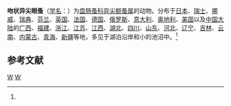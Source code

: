 {{Speciesbox
| taxon = Disparalona rostrata
| binomial_authority = (Koch, 1841)<ref name='id12388'>{{cite web| url =http://www.bioinfo.cn/db05/BjdwSpecies.php?action=view&id=12388| title =吻状异尖眼蚤| work =《中国动物物种编目数据库》| publisher =中国科学院微生物研究所| author =中国科学院动物研究所| accessdate =2009-04-28| deadurl =yes| archiveurl =https://web.archive.org/web/20160305000229/http://www.bioinfo.cn/db05/BjdwSpecies.php?action=view&id=12388| archivedate =2016-03-05}}</ref>
}}

'''吻状异尖眼蚤'''（[[学名|学名]]：{{lang|la|''Disparalona rostrata''}}）为[[盘肠蚤科|盘肠蚤科]][[异尖额蚤属|异尖额蚤属]]的动物。分布于[[日本|日本]]、[[瑞士|瑞士]]、[[挪威|挪威]]、[[瑞典|瑞典]]、[[芬兰|芬兰]]、[[英国|英国]]、[[法国|法国]]、[[德国|德国]]、[[俄罗斯|俄罗斯]]、[[意大利|意大利]]、[[奥地利|奥地利]]、[[美国|美国]]以及[[中国大陆|中国大陆]]的[[广西|广西]]、[[福建|福建]]、[[浙江|浙江]]、[[江苏|江苏]]、[[江西|江西]]、[[湖北|湖北]]、[[四川|四川]]、[[山东|山东]]、[[河北|河北]]、[[辽宁|辽宁]]、[[吉林|吉林]]、[[云南|云南]]、[[内蒙古|内蒙古]]、[[青海|青海]]、[[新疆|新疆]]等地，多见于湖泊沿岸和小的池沼中。<ref name='id12388'/>

== 参考文献 ==
{{reflist}}

{{节肢动物小作品}}

{{taxonbar}}
[[Category:_1841年描述的动物|W]]
[[Category:异尖额蚤属|W]]